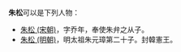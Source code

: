 '''朱松'''可以是下列人物：
* [[朱松_(宋朝)|朱松 (宋朝)]]，字乔年，奉使朱弁之从子。
* [[朱松_(明朝)|朱松 (明朝)]]，明太祖朱元璋第二十子。封韓憲王。

{{disambig|S松|cat=二字朱姓人名消歧义}}